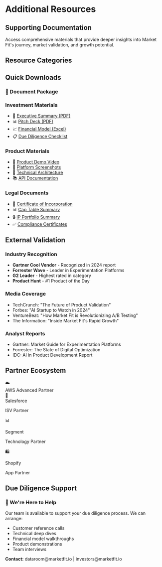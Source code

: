 
# Additional Resources

## Supporting Documentation

Access comprehensive materials that provide deeper insights into Market Fit's journey, market validation, and growth potential.

## Resource Categories

<div style={{ display: 'grid', gridTemplateColumns: 'repeat(auto-fit, minmax(300px, 1fr))', gap: '1.5rem', margin: '2rem 0' }}>
  <NavigationCard 
    href="/appendix/press" 
    title="Press & Media" 
    description="Media coverage, press releases, and industry recognition"
    icon="📰"
    featured={true}
  />
  
  <NavigationCard 
    href="/appendix/research" 
    title="Market Research" 
    description="Industry reports, analyst coverage, and market studies"
    icon="📊"
  />
  
  <NavigationCard 
    href="/appendix/technical-docs" 
    title="Technical Documentation" 
    description="Architecture diagrams, API docs, and security audits"
    icon="🔧"
  />
  
  <NavigationCard 
    href="/appendix/customer-references" 
    title="Customer References" 
    description="Reference calls, case studies, and testimonials"
    icon="💬"
  />
  
  <NavigationCard 
    href="/appendix/faq" 
    title="FAQ" 
    description="Answers to common investor questions"
    icon="❓"
  />
  
  <NavigationCard 
    href="/appendix/contact" 
    title="Contact Information" 
    description="Key contacts for due diligence and questions"
    icon="📧"
  />
</div>

## Quick Downloads

<div className="nx-mt-8 nx-rounded-lg nx-bg-gray-50 nx-border nx-border-gray-200 nx-p-6 dark:nx-bg-gray-800 dark:nx-border-gray-700">
  <h3 className="nx-text-lg nx-font-semibold nx-mb-4">📁 Document Package</h3>
  
  ### Investment Materials
  - 📄 [Executive Summary (PDF)](#)
  - 📊 [Pitch Deck (PDF)](#)
  - 📈 [Financial Model (Excel)](#)
  - 📋 [Due Diligence Checklist](#)
  
  ### Product Materials
  - 🎥 [Product Demo Video](#)
  - 📱 [Platform Screenshots](#)
  - 🔧 [Technical Architecture](#)
  - 📚 [API Documentation](#)
  
  ### Legal Documents
  - 📜 [Certificate of Incorporation](#)
  - 📊 [Cap Table Summary](#)
  - 🔒 [IP Portfolio Summary](#)
  - ✅ [Compliance Certificates](#)
</div>

## External Validation

### Industry Recognition
- **Gartner Cool Vendor** - Recognized in 2024 report
- **Forrester Wave** - Leader in Experimentation Platforms
- **G2 Leader** - Highest rated in category
- **Product Hunt** - #1 Product of the Day

### Media Coverage
- TechCrunch: "The Future of Product Validation"
- Forbes: "AI Startup to Watch in 2024"
- VentureBeat: "How Market Fit is Revolutionizing A/B Testing"
- The Information: "Inside Market Fit's Rapid Growth"

### Analyst Reports
- Gartner: Market Guide for Experimentation Platforms
- Forrester: The State of Digital Optimization
- IDC: AI in Product Development Report

## Partner Ecosystem

<div className="nx-mt-8 nx-grid nx-grid-cols-2 nx-gap-4 md:nx-grid-cols-4">
  <div className="nx-text-center">
    <div className="nx-text-4xl nx-mb-2">☁️</div>
    <span className="nx-font-medium">AWS</span>
    <span className="nx-text-xs nx-text-gray-600 dark:nx-text-gray-400">Advanced Partner</span>
  </div>
  <div className="nx-text-center">
    <div className="nx-text-4xl nx-mb-2">🔗</div>
    <span className="nx-font-medium">Salesforce</span>
    <p className="nx-text-xs nx-text-gray-600 dark:nx-text-gray-400">ISV Partner</p>
  </div>
  <div className="nx-text-center">
    <div className="nx-text-4xl nx-mb-2">📊</div>
    <p className="nx-font-medium">Segment</p>
    <p className="nx-text-xs nx-text-gray-600 dark:nx-text-gray-400">Technology Partner</p>
  </div>
  <div className="nx-text-center">
    <div className="nx-text-4xl nx-mb-2">🛍️</div>
    <p className="nx-font-medium">Shopify</p>
    <p className="nx-text-xs nx-text-gray-600 dark:nx-text-gray-400">App Partner</p>
  </div>
</div>

## Due Diligence Support

<div className="nx-mt-8 nx-rounded-lg nx-bg-blue-50 nx-border nx-border-blue-200 nx-p-6 dark:nx-bg-blue-900/20 dark:nx-border-blue-800">
  <h3 className="nx-text-lg nx-font-semibold nx-mb-2">🤝 We're Here to Help</h3>
  <p className="nx-text-sm nx-mb-4">
    Our team is available to support your due diligence process. We can arrange:
  </p>
  <ul className="nx-text-sm nx-space-y-1 nx-list-disc nx-list-inside">
    <li>Customer reference calls</li>
    <li>Technical deep dives</li>
    <li>Financial model walkthroughs</li>
    <li>Product demonstrations</li>
    <li>Team interviews</li>
  </ul>
  <p className="nx-text-sm nx-mt-4">
    <strong>Contact:</strong> <span>dataroom@marketfit.io</span> | <span>investors@marketfit.io</span>
  </p>
</div> 
